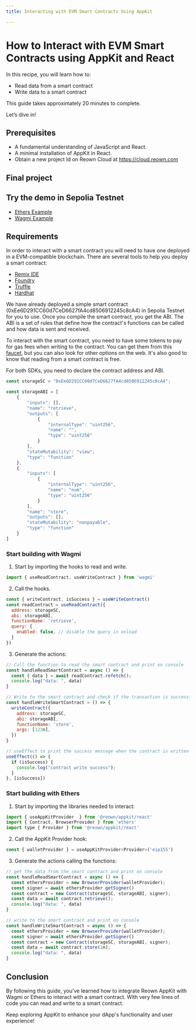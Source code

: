 ```yaml
---
title: Interacting with EVM Smart Contracts Using AppKit

---
```



# How to Interact with EVM Smart Contracts using AppKit and React

In this recipe, you will learn how to:

- Read data from a smart contract
- Write data to a smart contract


This guide takes approximately 20 minutes to complete.

Let’s dive in!

## Prerequisites
- A fundamental understanding of JavaScript and React.
- A minimal installation of AppKit in React.
- Obtain a new project Id on Reown Cloud at https://cloud.reown.com

## Final project
<GithubBox name="Appkit Wagmi Example with smart contract interactions" url="https://github.com/reown-com/appkit-web-examples/tree/main/react/react-wagmi" description="Download the full project to try it directly on your computer."></GithubBox>
<GithubBox name="Appkit Ethers Example with smart contract interactions" url="https://github.com/reown-com/appkit-web-examples/tree/main/react/react-ethers" description="Download the full project to try it directly on your computer."></GithubBox>

## Try the demo in Sepolia Testnet
- [Ethers Example](https://appkit-web-examples-react-ethers.reown.com/)
- [Wagmi Example](https://appkit-web-examples-react-wagmi.reown.com/)

## Requirements

In order to interact with a smart contract you will need to have one deployed in a EVM-compatible blockchain. There are several tools to help you deploy a smart contract:

- [Remix IDE](https://remix.ethereum.org/)
- [Foundry](https://getfoundry.sh/)
- [Truffle](https://www.trufflesuite.com/)
- [Hardhat](https://hardhat.org/)

We have already deployed a simple smart contract (0xEe6D291CC60d7CeD6627fA4cd8506912245c8cA4) in Sepolia Testnet for you to use. Once you compile the smart contract, you get the ABI. 
The ABI is a set of rules that define how the contract's functions can be called and how data is sent and received.

To interact with the smart contract, you need to have some tokens to pay for gas fees when writing to the contract. You can get them from this [faucet](https://cloud.google.com/application/web3/faucet/ethereum/sepolia), but you can also look for other options on the web.
It's also good to know that reading from a smart contract is free. 

For both SDKs, you need to declare the contract address and ABI. 

```jsx
const storageSC = "0xEe6D291CC60d7CeD6627fA4cd8506912245c8cA4";

const storageABI = [
	{
		"inputs": [],
		"name": "retrieve",
		"outputs": [
			{
				"internalType": "uint256",
				"name": "",
				"type": "uint256"
			}
		],
		"stateMutability": "view",
		"type": "function"
	},
	{
		"inputs": [
			{
				"internalType": "uint256",
				"name": "num",
				"type": "uint256"
			}
		],
		"name": "store",
		"outputs": [],
		"stateMutability": "nonpayable",
		"type": "function"
	}
]
```

### Start building with Wagmi

1. Start by importing the hooks to read and write.

```jsx
import { useReadContract, useWriteContract } from 'wagmi'
```

2. Call the hooks.

```jsx
const { writeContract, isSuccess } = useWriteContract()
const readContract = useReadContract({
  address: storageSC,
  abi: storageABI,
  functionName: 'retrieve',
  query: {
    enabled: false, // disable the query in onload
  }
})
```

3. Generate the actions:

```jsx
// Call the function to read the smart contract and print on console
const handleReadSmartContract = async () => {
  const { data } = await readContract.refetch();
  console.log("data: ", data)
}

// Write to the smart contract and check if the transaction is successful with useEffect
const handleWriteSmartContract = () => {
  writeContract({
    address: storageSC,
    abi: storageABI,
    functionName: 'store',
    args: [123n],
  })
}

// useEffect to print the success message when the contract is written
useEffect(() => {
  if (isSuccess) {
    console.log("contract write success");
  }
}, [isSuccess])
```
### Start building with Ethers

1. Start by importing the libraries needed to interact:

```jsx
import { useAppKitProvider  } from '@reown/appkit/react'
import { Contract, BrowserProvider } from 'ethers'
import type { Provider } from '@reown/appkit/react'
```

2. Call the AppKit Provider hook:

```jsx
const { walletProvider } = useAppKitProvider<Provider>('eip155')
```

3. Generate the actions calling the functions:

```jsx
// get the data from the smart contract and print on console
const handleReadSmartContract = async () => {
  const ethersProvider = new BrowserProvider(walletProvider);
  const signer = await ethersProvider.getSigner()
  const contract = new Contract(storageSC, storageABI, signer);
  const data = await contract.retrieve();
  console.log("data: ", data)
}

// write to the smart contract and print on console
const handleWriteSmartContract = async () => {
  const ethersProvider = new BrowserProvider(walletProvider);
  const signer = await ethersProvider.getSigner()
  const contract = new Contract(storageSC, storageABI, signer);
  const data = await contract.store(1n);
  console.log("data: ", data)
}
```

## Conclusion

By following this guide, you've learned how to integrate Reown AppKit with Wagmi or Ethers to interact with a smart contract.
With very few lines of code you can read and write to a smart contract.

Keep exploring AppKit to enhance your dApp's functionality and user experience!